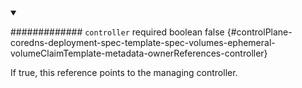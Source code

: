 
<details className="config-field" data-expandable="false" open>
<summary>

############# `controller` <span className="config-field-required" data-required="false">required</span> <span className="config-field-type">boolean</span> <span className="config-field-default">false</span> <span className="config-field-enum"></span> {#controlPlane-coredns-deployment-spec-template-spec-volumes-ephemeral-volumeClaimTemplate-metadata-ownerReferences-controller}

If true, this reference points to the managing controller.

</summary>



</details>
